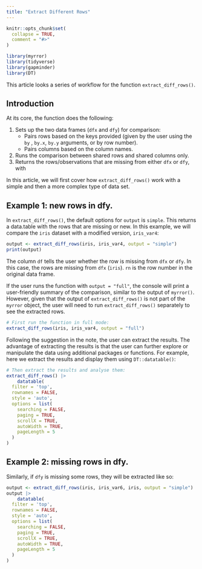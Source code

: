 ```yaml
---
title: "Extract Different Rows"
---
```


```r
knitr::opts_chunk$set(
  collapse = TRUE,
  comment = "#>"
)
```

```r
library(myrror)
library(tidyverse)
library(gapminder)
library(DT)
```

This article looks a series of workflow for the function `extract_diff_rows()`.

## Introduction

At its core, the function does the following:

1.  Sets up the two data frames (`dfx` and `dfy`) for comparison:
    -   Pairs rows based on the keys provided (given by the user using the `by` , `by.x`, `by.y` arguments, or by row number).
    -   Pairs columns based on the column names.
2.  Runs the comparison between shared rows and shared columns only.
3.  Returns the rows/observations that are missing from either `dfx` or `dfy`, with 

In this article, we will first cover how `extract_diff_rows()` work with a simple and then a more complex type of data set. 

## Example 1: new rows in dfy.

In `extract_diff_rows()`, the default options for `output` is `simple`. This returns a data.table with the rows that are missing or new. In this example, we will compare the `iris` dataset with a modified version, `iris_var4`:

```r
output <- extract_diff_rows(iris, iris_var4, output = "simple")
print(output)
```

The column `df` tells the user whether the row is missing from `dfx` or `dfy`. In this case, the rows are missing from `dfx` (`iris`). `rn` is the row number in the original data frame. 

If the user runs the function with `output = "full"`, the console will print a user-friendly summary of the comparison, similar to the output of `myrror()`. However, given that the output of `extract_diff_rows()` is not part of the `myrror` object, the user will need to run `extract_diff_rows()` separately to see the extracted rows.

```r
# First run the function in full mode:
extract_diff_rows(iris, iris_var4, output = "full")
```

Following the suggestion in the note, the user can extract the results. The advantage of extracting the results is that the user can further explore or manipulate the data using additional packages or functions. For example, here we extract the results and display them using `DT::datatable()`:
```r
# Then extract the results and analyse them:
extract_diff_rows() |> 
    datatable(
  filter = 'top',
  rownames = FALSE,
  style = 'auto',
  options = list(
    searching = FALSE,
    paging = TRUE,
    scrollX = TRUE,
    autoWidth = TRUE,
    pageLength = 5
  )
)
```


## Example 2: missing rows in dfy.

Similarly, if `dfy` is missing some rows, they will be extracted like so:
```r
output <- extract_diff_rows(iris, iris_var6, iris, output = "simple")
output |> 
    datatable(
  filter = 'top',
  rownames = FALSE,
  style = 'auto',
  options = list(
    searching = FALSE,
    paging = TRUE,
    scrollX = TRUE,
    autoWidth = TRUE,
    pageLength = 5
  )
)

```

